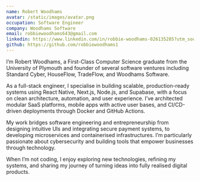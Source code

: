 ```yaml
---
name: Robert Woodhams
avatar: /static/images/avatar.png
occupation: Software Engineer
company: Woodhams Software
email: robbiewoodhams643@gmail.com
linkedin: https://www.linkedin.com/in/robbie-woodhams-026135285?utm_source=share&utm_campaign=share_via&utm_content=profile&utm_medium=android_app
github: https://github.com/robbiewoodhams1
---
```


I’m Robert Woodhams, a First-Class Computer Science graduate from the University of Plymouth and founder of several software ventures including Standard Cyber, HouseFlow, TradeFlow, and Woodhams Software.

As a full-stack engineer, I specialise in building scalable, production-ready systems using React Native, Next.js, Node.js, and Supabase, with a focus on clean architecture, automation, and user experience. I’ve architected modular SaaS platforms, mobile apps with active user bases, and CI/CD-driven deployments through Docker and GitHub Actions.

My work bridges software engineering and entrepreneurship from designing intuitive UIs and integrating secure payment systems, to developing microservices and containerised infrastructures. I’m particularly passionate about cybersecurity and building tools that empower businesses through technology.

When I’m not coding, I enjoy exploring new technologies, refining my systems, and sharing my journey of turning ideas into fully realised digital products.
